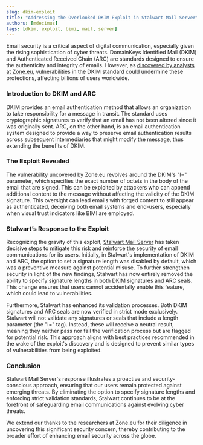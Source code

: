 ```yaml
---
slug: dkim-exploit
title: "Addressing the Overlooked DKIM Exploit in Stalwart Mail Server"
authors: [mdecimus]
tags: [dkim, exploit, bimi, mail, server]
---
```


Email security is a critical aspect of digital communication, especially given the rising sophistication of cyber threats. DomainKeys Identified Mail (DKIM) and Authenticated Received Chain (ARC) are standards designed to ensure the authenticity and integrity of emails. However, as [discovered by analysts at Zone.eu](https://www.zone.eu/blog/2024/05/17/bimi-and-dmarc-cant-save-you/), vulnerabilities in the DKIM standard could undermine these protections, affecting billions of users worldwide.

### Introduction to DKIM and ARC

DKIM provides an email authentication method that allows an organization to take responsibility for a message in transit. The standard uses cryptographic signatures to verify that an email has not been altered since it was originally sent. ARC, on the other hand, is an email authentication system designed to provide a way to preserve email authentication results across subsequent intermediaries that might modify the message, thus extending the benefits of DKIM.

### The Exploit Revealed

The vulnerability uncovered by Zone.eu revolves around the DKIM's "l=" parameter, which specifies the exact number of octets in the body of the email that are signed. This can be exploited by attackers who can append additional content to the message without affecting the validity of the DKIM signature. This oversight can lead emails with forged content to still appear as authenticated, deceiving both email systems and end-users, especially when visual trust indicators like BIMI are employed.

### Stalwart’s Response to the Exploit

Recognizing the gravity of this exploit, [Stalwart Mail Server](https://github.com/stalwartlabs/mail-server) has taken decisive steps to mitigate this risk and reinforce the security of email communications for its users. Initially, in Stalwart's implementation of DKIM and ARC, the option to set a signature length was disabled by default, which was a preventive measure against potential misuse. To further strengthen security in light of the new findings, Stalwart has now entirely removed the ability to specify signature lengths in both DKIM signatures and ARC seals. This change ensures that users cannot accidentally enable this feature, which could lead to vulnerabilities.

Furthermore, Stalwart has enhanced its validation processes. Both DKIM signatures and ARC seals are now verified in strict mode exclusively. Stalwart will not validate any signatures or seals that include a length parameter (the "l=" tag). Instead, these will receive a neutral result, meaning they neither pass nor fail the verification process but are flagged for potential risk. This approach aligns with best practices recommended in the wake of the exploit's discovery and is designed to prevent similar types of vulnerabilities from being exploited.

### Conclusion

Stalwart Mail Server's response illustrates a proactive and security-conscious approach, ensuring that our users remain protected against emerging threats. By eliminating the option to specify signature lengths and enforcing strict validation standards, Stalwart continues to be at the forefront of safeguarding email communications against evolving cyber threats.

We extend our thanks to the researchers at Zone.eu for their diligence in uncovering this significant security concern, thereby contributing to the broader effort of enhancing email security across the globe.

